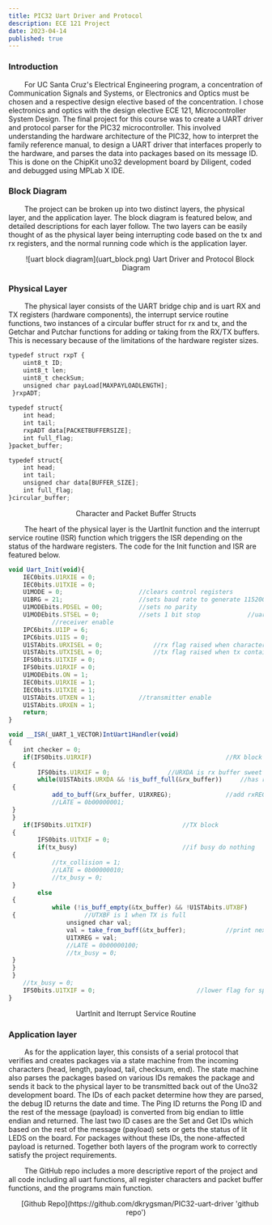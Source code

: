 ```yaml
---
title: PIC32 Uart Driver and Protocol
description: ECE 121 Project
date: 2023-04-14
published: true
---
```


### Introduction 

&nbsp;&nbsp;&nbsp;&nbsp;&nbsp;&nbsp;&nbsp;&nbsp;For UC Santa Cruz's Electrical Engineering program, a concentration of Communication Signals and Systems, or Electronics and Optics must be chosen and a respective design elective based of the concentration. I chose electronics and optics with the design elective ECE 121, Microcontroller System Design. The final project for this course was to create a UART driver and protocol parser for the PIC32 microcontroller. This involved understanding the hardware architecture of the PIC32, how to interpret the family reference manual, to design a UART driver that interfaces properly to the hardware, and parses the data into packages based on its message ID. This is done on the ChipKit uno32 development board by Diligent, coded and debugged using MPLab X IDE. 


### Block Diagram 

&nbsp;&nbsp;&nbsp;&nbsp;&nbsp;&nbsp;&nbsp;&nbsp;The project can be broken up into two distinct layers, the physical layer, and the application layer. The block diagram is featured below, and detailed descriptions for each layer follow. The two layers can be easily thought of as the physical layer being interrupting code based on the tx and rx registers, and the normal running code which is the application layer. 

<p align="center">
    ![uart block diagram](uart_block.png)
 Uart Driver and Protocol Block Diagram
</p>

### Physical Layer 

&nbsp;&nbsp;&nbsp;&nbsp;&nbsp;&nbsp;&nbsp;&nbsp;The physical layer consists of the UART bridge chip and is uart RX and TX registers (hardware components), the interrupt service routine functions, two instances of a circular buffer struct for rx and tx, and the Getchar and Putchar functions for adding or taking from the RX/TX buffers. This is necessary because of the limitations of the hardware register sizes. 

```js showLineNumbers
typedef struct rxpT {
    uint8_t ID;      
    uint8_t len;
    uint8_t checkSum; 
    unsigned char payLoad[MAXPAYLOADLENGTH];
 }rxpADT; 
 
typedef struct{
    int head;
    int tail;
    rxpADT data[PACKETBUFFERSIZE];
    int full_flag;
}packet_buffer;

typedef struct{
    int head;
    int tail;
    unsigned char data[BUFFER_SIZE];
    int full_flag;
}circular_buffer;
```
<p align="center">
 Character and Packet Buffer Structs
</p>

&nbsp;&nbsp;&nbsp;&nbsp;&nbsp;&nbsp;&nbsp;&nbsp;The heart of the physical layer is the UartInit function and the interrupt service routine (ISR) function which triggers the ISR depending on the status of the hardware registers. The code for the Init function and ISR are featured below. 


```js showLineNumbers
void Uart_Init(void){
    IEC0bits.U1RXIE = 0;
    IEC0bits.U1TXIE = 0;    
    U1MODE = 0;                     //clears control registers
    U1BRG = 21;                     //sets baud rate to generate 115200
    U1MODEbits.PDSEL = 00;          //sets no parity       
    U1MODEbits.STSEL = 0;           //sets 1 bit stop             //uart enable
            //receiver enable
    IPC6bits.U1IP = 6;
    IPC6bits.U1IS = 0;
    U1STAbits.URXISEL = 0;              //rx flag raised when character is received
    U1STAbits.UTXISEL = 0;              //tx flag raised when tx contains space
    IFS0bits.U1TXIF = 0;
    IFS0bits.U1RXIF = 0;
    U1MODEbits.ON = 1; 
    IEC0bits.U1RXIE = 1;
    IEC0bits.U1TXIE = 1; 
    U1STAbits.UTXEN = 1;            //transmitter enable
    U1STAbits.URXEN = 1;
    return;
}

void __ISR(_UART_1_VECTOR)IntUart1Handler(void)
{
    int checker = 0;
    if(IFS0bits.U1RXIF)                                     //RX block
 {
        IFS0bits.U1RXIF = 0;                //URXDA is rx buffer sweet stop
        while(U1STAbits.URXDA && !is_buff_full(&rx_buffer))     //has room and data and buffer has room
 {
            add_to_buff(&rx_buffer, U1RXREG);               //add rxREG contents to rx_buff
            //LATE = 0b00000001;
 }
 }
    if(IFS0bits.U1TXIF)                         //TX block
 {
        IFS0bits.U1TXIF = 0;
        if(tx_busy)                             //if busy do nothing
 {
            //tx_collision = 1;
            //LATE = 0b00000010;
            //tx_busy = 0;
 }
        else                                                            
 {
            while (!is_buff_empty(&tx_buffer) && !U1STAbits.UTXBF)      //if not busy check if tx_buff has data and TX is not full
 {                   //UTXBF is 1 when TX is full
                unsigned char val;
                val = take_from_buff(&tx_buffer);           //print next char from tx_buffer
                U1TXREG = val;
                //LATE = 0b00000100;
                //tx_busy = 0;
 } 
 }
 }
    //tx_busy = 0;
    IFS0bits.U1TXIF = 0;                            //lower flag for special cases such as first flag raise
}
```
<p align="center">
 UartInit and Iterrupt Service Routine
</p>


### Application layer 

&nbsp;&nbsp;&nbsp;&nbsp;&nbsp;&nbsp;&nbsp;&nbsp;As for the application layer, this consists of a serial protocol that verifies and creates packages via a state machine from the incoming characters (head, length, payload, tail, checksum, end). The state machine also parses the packages based on various IDs remakes the package and sends it back to the physical layer to be transmitted back out of the Uno32 development board. The IDs of each packet determine how they are parsed, the debug ID returns the date and time. The Ping ID returns the Pong ID and the rest of the message (payload) is converted from big endian to little endian and returned. The last two ID cases are the Set and Get IDs which based on the rest of the message (payload) sets or gets the status of lit LEDS on the board. For packages without these IDs, the none-affected payload is returned. Together both layers of the program work to correctly satisfy the project requirements. 

&nbsp;&nbsp;&nbsp;&nbsp;&nbsp;&nbsp;&nbsp;&nbsp;The GitHub repo includes a more descriptive report of the project and all code including all uart functions, all register characters and packet buffer functions, and the programs main function. 

<p align="center">
    [Github Repo](https://github.com/dkrygsman/PIC32-uart-driver 'github repo')
</p>


